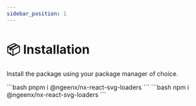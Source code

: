 ```yaml
---
sidebar_position: 1
---
```



# 📦 Installation

Install the package using your package manager of choice.

<Tabs>
  <TabItem value="pnpm" label="PNPM" default>
    ```bash
pnpm i @ngeenx/nx-react-svg-loaders
    ```
  </TabItem>
  <TabItem value="npm" label="NPM">
    ```bash
npm i @ngeenx/nx-react-svg-loaders
    ```
  </TabItem>
</Tabs>
